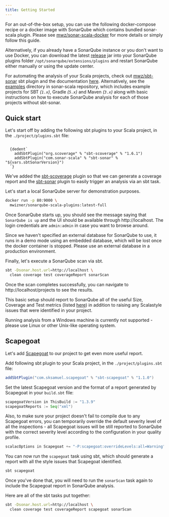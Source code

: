 ```yaml
---
title: Getting Started
---
```



For an out-of-the-box setup, you can use the following docker-compose recipe or
a docker image with SonarQube which contains bundled sonar-scala plugin. Please
see [mwz/sonar-scala-docker](https://github.com/sonar-scala/sonar-scala-docker)
for more details or simply follow this guide.

Alternatively, if you already have a SonarQube instance or you don't want to use
Docker, you can download the latest
[release](https://github.com/sonar-scala/sonar-scala/releases) jar into your
SonarQube plugins folder `/opt/sonarqube/extensions/plugins` and restart
SonarQube either manually or using the update center.

For automating the analysis of your Scala projects, check out
[mwz/sbt-sonar](https://github.com/sonar-scala/sbt-sonar) sbt plugin and the
documentation [here](sbt-sonar.mdx). Alternatively, see the
[examples](https://github.com/sonar-scala/sonar-scala/tree/master/examples)
directory in sonar-scala repository, which includes example projects for SBT
_(`1.x`)_, Gradle _(`5.x`)_ and Maven _(`3.x`)_ along with basic instructions on
how to execute SonarQube analysis for each of those projects without sbt-sonar.

## Quick start

Let's start off by adding the following sbt plugins to your Scala project, in
the `./project/plugins.sbt` file:

<code className="language-scala">
  {dedent`
    addSbtPlugin("org.scoverage" % "sbt-scoverage" % "1.6.1")
    addSbtPlugin("com.sonar-scala" % "sbt-sonar" % "${vars.sbtSonarVersion}")
  `}
</code>

We've added the [sbt-scoverage](https://github.com/scoverage/sbt-scoverage)
plugin so that we can generate a coverage report and the
[sbt-sonar](sbt-sonar.mdx) plugin to easily trigger an analysis via an sbt task.

Let's start a local SonarQube server for demonstration purposes.

```bash
docker run -p 80:9000 \
  mwizner/sonarqube-scala-plugins:latest-full
```

Once SonarQube starts up, you should see the message saying that
`SonarQube is up` and the UI should be available through http://localhost. The
login credentials are `admin:admin` in case you want to browse around.

<div className="alert alert--warning" role="alert">
  Since we haven't specified an external database for SonarQube to use, it runs
  in a demo mode using an embedded database, which will be lost once the docker
  container is stopped. Please use an external database in a production
  environment.
</div>

Finally, let's execute a SonarQube scan via sbt.

```bash
sbt -Dsonar.host.url=http://localhost \
  clean coverage test coverageReport sonarScan
```

Once the scan completes successfully, you can navigate to
http://localhost/projects to see the results.

This basic setup should report to SonarQube all of the useful Size, Coverage and
Test metrics (listed [here](about/supported-metrics.mdx)) in addition to raising
any Scalastyle issues that were identified in your project.

<div className="alert alert--warning" role="alert">
  Running analysis from a Windows machine is currently not supported - please
  use Linux or other Unix-like operating system.
</div>

## Scapegoat

Let's add [Scapegoat](https://github.com/sksamuel/scapegoat) to our project to
get even more useful report.

Add following sbt plugin to your Scala project, in the `./project/plugins.sbt`
file:

```scala
addSbtPlugin("com.sksamuel.scapegoat" % "sbt-scapegoat" % "1.1.0")
```

Set the latest Scapegoat version and the format of a report generated by
Scapegoat in your `build.sbt` file:

```scala
scapegoatVersion in ThisBuild := "1.3.9"
scapegoatReports := Seq("xml")
```

Also, to make sure your project doesn't fail to compile due to any Scapegoat
errors, you can temporarily override the default severity level of all the
inspections - all Scapegoat issues will be still reported to SonarQube with the
correct severity level according to the configuration in your quality profile.

```scala
scalacOptions in Scapegoat += "-P:scapegoat:overrideLevels:all=Warning"
```

You can now run the `scapegoat` task using sbt, which should generate a report
with all the style issues that Scapegoat identified.

```bash
sbt scapegoat
```

Once you've done that, you will need to run the `sonarScan` task again to
include the Scapegoat report in SonarQube analysis.

Here are all of the sbt tasks put together:

```bash
sbt -Dsonar.host.url=http://localhost \
  clean coverage test coverageReport scapegoat sonarScan
```

<!-- ## Multi-module projects -->
